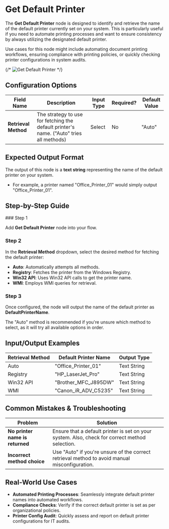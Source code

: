 
# Get Default Printer

The **Get Default Printer** node is designed to identify and retrieve the name of the default printer currently set on your system. This is particularly useful if you need to automate printing processes and want to ensure consistency by always utilizing the designated default printer.

Use cases for this node might include automating document printing workflows, ensuring compliance with printing policies, or quickly checking printer configurations in system audits.

{/* ![Get Default Printer](./get-default-printer.png) */}

## Configuration Options

| Field Name           | Description                                                                             | Input Type | Required? | Default Value |
| -------------------- | --------------------------------------------------------------------------------------- | ---------- | --------- | ------------- |
| **Retrieval Method** | The strategy to use for fetching the default printer's name. ("Auto" tries all methods) | Select     | No        | "Auto"        |

## Expected Output Format

The output of this node is a **text string** representing the name of the default printer on your system.

- For example, a printer named "Office_Printer_01" would simply output "Office_Printer_01".

## Step-by-Step Guide

<Steps>
### Step 1

Add **Get Default Printer** node into your flow.

### Step 2

In the **Retrieval Method** dropdown, select the desired method for fetching the default printer:

- **Auto**: Automatically attempts all methods.
- **Registry**: Fetches the printer from the Windows Registry.
- **Win32 API**: Uses Win32 API calls to get the printer name.
- **WMI**: Employs WMI queries for retrieval.

### Step 3

Once configured, the node will output the name of the default printer as **DefaultPrinterName**.

</Steps>

<Callout type="info" title="Tip">
  The "Auto" method is recommended if you're unsure which method to select, as
  it will try all available options in order.
</Callout>

## Input/Output Examples

| Retrieval Method | Default Printer Name | Output Type |
| ---------------- | -------------------- | ----------- |
| Auto             | "Office_Printer_01"  | Text String |
| Registry         | "HP_LaserJet_Pro"    | Text String |
| Win32 API        | "Brother_MFC_J895DW" | Text String |
| WMI              | "Canon_iR_ADV_C5235" | Text String |

## Common Mistakes & Troubleshooting

| Problem                         | Solution                                                                                       |
| ------------------------------- | ---------------------------------------------------------------------------------------------- |
| **No printer name is returned** | Ensure that a default printer is set on your system. Also, check for correct method selection. |
| **Incorrect method choice**     | Use "Auto" if you're unsure of the correct retrieval method to avoid manual misconfiguration.  |

## Real-World Use Cases

- **Automated Printing Processes**: Seamlessly integrate default printer names into automated workflows.
- **Compliance Checks**: Verify if the correct default printer is set as per organizational policies.
- **Printer Config Audit**: Quickly assess and report on default printer configurations for IT audits.
